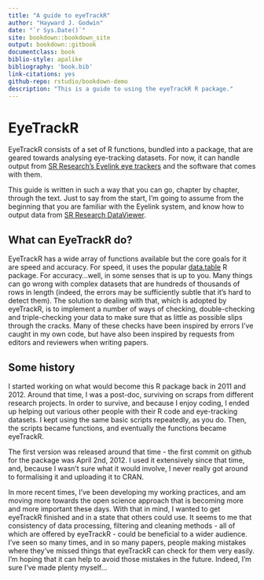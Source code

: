 ```yaml
--- 
title: "A guide to eyeTrackR"
author: "Hayward J. Godwin"
date: "`r Sys.Date()`"
site: bookdown::bookdown_site
output: bookdown::gitbook
documentclass: book
biblio-style: apalike
bibliography: 'book.bib'
link-citations: yes
github-repo: rstudio/bookdown-demo
description: "This is a guide to using the eyeTrackR R package."
---
```


# EyeTrackR {#index}

EyeTrackR consists of a set of R functions, bundled into a package, that are geared towards analysing eye-tracking datasets. For now, it can handle output from [SR Research's Eyelink eye trackers](https://www.sr-research.com/) and the software that comes with them. 

This guide is written in such a way that you can go, chapter by chapter, through the text. Just to say from the start, I'm going to assume from the beginning that you are familiar with the Eyelink system, and know how to output data from [SR Research DataViewer](https://www.sr-research.com/data-viewer/). 

## What can EyeTrackR do?

EyeTrackR has a wide array of functions available but the core goals for it are speed and accuracy. For speed, it uses the popular [data.table](https://cran.r-project.org/web/packages/data.table/vignettes/datatable-intro.html) R package. For accuracy...well, in some senses that is up to you. Many things can go wrong with complex datasets that are hundreds of thousands of rows in length (indeed, the errors may be sufficiently subtle that it's hard to detect them). The solution to dealing with that, which is adopted by eyeTrackR, is to implement a number of ways of checking, double-checking and triple-checking your data to make sure that as little as possible slips through the cracks. Many of these checks have been inspired by errors I've caught in my own code, but have also been inspired by requests from editors and reviewers when writing papers.

## Some history

I started working on what would become this R package back in 2011 and 2012. Around that time, I was a post-doc, surviving on scraps from different research projects. In order to survive, and because I enjoy coding, I ended up helping out various other people with their R code and eye-tracking datasets. I kept using the same basic scripts repeatedly, as you do. Then, the scripts became functions, and eventually the functions became eyeTrackR. 

The first version was released around that time - the first commit on github for the package was April 2nd, 2012. I used it extensively since that time, and, because I wasn't sure what it would involve, I never really got around to formalising it and uploading it to CRAN.

In more recent times, I've been developing my working practices, and am moving more towards the open science approach that is becoming more and more important these days. With that in mind, I wanted to get eyeTrackR finished and in a state that others could use. It seems to me that consistency of data processing, filtering and cleaning methods - all of which are offered by eyeTrackR - could be beneficial to a wider audience. I've seen so many times, and in so many papers, people making mistakes where they've missed things that eyeTrackR can check for them very easily. I'm hoping that it can help to avoid those mistakes in the future. Indeed, I'm sure I've made plenty myself...

